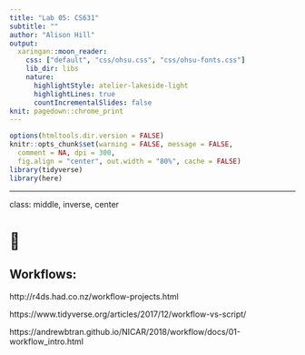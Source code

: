 ```yaml
---
title: "Lab 05: CS631"
subtitle: ""
author: "Alison Hill"
output:
  xaringan::moon_reader:
    css: ["default", "css/ohsu.css", "css/ohsu-fonts.css"]
    lib_dir: libs
    nature:
      highlightStyle: atelier-lakeside-light
      highlightLines: true
      countIncrementalSlides: false
knit: pagedown::chrome_print
---
```


```r
options(htmltools.dir.version = FALSE)
knitr::opts_chunk$set(warning = FALSE, message = FALSE, 
  comment = NA, dpi = 300,
  fig.align = "center", out.width = "80%", cache = FALSE)
library(tidyverse)
library(here)
```

---
class: middle, inverse, center

# 🌊

## Workflows:

http://r4ds.had.co.nz/workflow-projects.html

https://www.tidyverse.org/articles/2017/12/workflow-vs-script/

https://andrewbtran.github.io/NICAR/2018/workflow/docs/01-workflow_intro.html